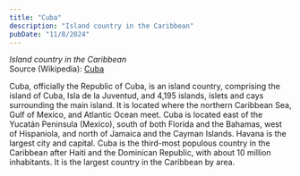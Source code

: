 ```yaml
---
title: "Cuba"
description: "Island country in the Caribbean"
pubDate: "11/8/2024"
---
```


*Island country in the Caribbean*  
Source (Wikipedia): [Cuba][1]

Cuba, officially the Republic of Cuba, is an island country, comprising the island of Cuba, Isla de la Juventud, and 4,195 islands, islets and cays surrounding the main island. It is located where the northern Caribbean Sea, Gulf of Mexico, and Atlantic Ocean meet. Cuba is located east of the Yucatán Peninsula (Mexico), south of both Florida and the Bahamas, west of Hispaniola, and north of Jamaica and the Cayman Islands. Havana is the largest city and capital. Cuba is the third-most populous country in the Caribbean after Haiti and the Dominican Republic, with about 10 million inhabitants. It is the largest country in the Caribbean by area.

[1]: https://en.wikipedia.org/wiki/Cuba
